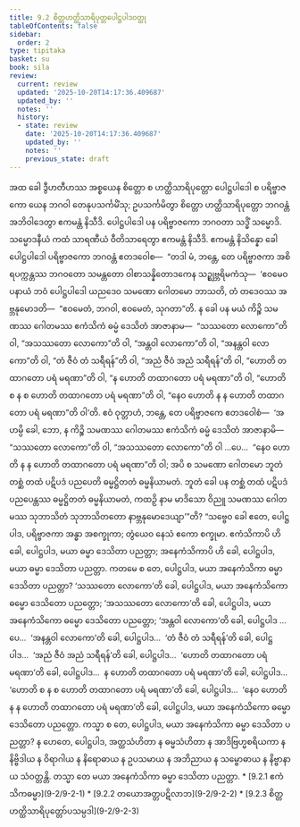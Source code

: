 ```yaml
---
title: 9.2 စိတ္တဟတ္ထိသာရိပုတ္တပေါဋ္ဌပါဒဝတ္ထု
tableOfContents: false
sidebar:
  order: 2
type: tipitaka
basket: su
book: sila
review:
  current: review
  updated: '2025-10-20T14:17:36.409687'
  updated_by: ''
  notes: ''
  history:
  - state: review
    date: '2025-10-20T14:17:36.409687'
    updated_by: ''
    notes: ''
    previous_state: draft
---
```



<DynamicBreadcrumb />


<ReviewStatus review={frontmatter.review} showDetails={true} />

<HypothesisAnnotation frontmatter={frontmatter} />

<Division number="422" book="sila" e="ch" v="6" p="175">

<Paragraph number="720" book="sila">
အထ ခေါ ဒွီဟတီဟဿ အစ္စယေန စိတ္တော စ ဟတ္ထိသာရိပုတ္တော ပေါဋ္ဌပါဒေါ စ ပရိဗ္ဗာဇကော ယေန ဘဂဝါ တေနုပသင်္ကမိံသု; ဥပသင်္ကမိတွာ စိတ္တော ဟတ္ထိသာရိပုတ္တော ဘဂဝန္တံ အဘိဝါဒေတွာ ဧကမန္တံ နိသီဒိ. ပေါဋ္ဌပါဒေါ ပန ပရိဗ္ဗာဇကော ဘဂဝတာ သဒ္ဓိံ သမ္မောဒိ. သမ္မောဒနီယံ ကထံ သာရဏီယံ ဝီတိသာရေတွာ ဧကမန္တံ နိသီဒိ. ဧကမန္တံ နိသိန္နော ခေါ ပေါဋ္ဌပါဒေါ ပရိဗ္ဗာဇကော ဘဂဝန္တံ ဧတဒဝေါစ—  “တဒါ မံ, ဘန္တေ, တေ ပရိဗ္ဗာဇကာ အစိရပက္ကန္တဿ ဘဂဝတော သမန္တတော ဝါစာသန္နိတောဒကေန သဉ္ဈဗ္ဘရိမကံသု—  ‘ဧဝမေဝ ပနာယံ ဘဝံ ပေါဋ္ဌပါဒေါ ယညဒေဝ သမဏော ဂေါတမော ဘာသတိ, တံ တဒေဝဿ အဗ္ဘနုမောဒတိ—  “ဧဝမေတံ, ဘဂဝါ, ဧဝမေတံ, သုဂတာ”တိ. န ခေါ ပန မယံ ကိဉ္စိ သမဏဿ ဂေါတမဿ ဧကံသိကံ ဓမ္မံ ဒေသိတံ အာဇာနာမ—  “သဿတော လောကော”တိ ဝါ, “အသဿတော လောကော”တိ ဝါ, “အန္တဝါ လောကော”တိ ဝါ, “အနန္တဝါ လောကော”တိ ဝါ, “တံ ဇီဝံ တံ သရီရန်”တိ ဝါ, “အညံ ဇီဝံ အညံ သရီရန်”တိ ဝါ, “ဟောတိ တထာဂတော ပရံ မရဏာ”တိ ဝါ, “န ဟောတိ တထာဂတော ပရံ မရဏာ”တိ ဝါ, “ဟောတိ စ န စ ဟောတိ တထာဂတော ပရံ မရဏာ”တိ ဝါ, “နေဝ ဟောတိ န န ဟောတိ တထာဂတော ပရံ မရဏာ”တိ ဝါ’တိ. ဧဝံ ဝုတ္တာဟံ, ဘန္တေ, တေ ပရိဗ္ဗာဇကေ ဧတဒဝေါစံ—  ‘အဟမ္ပိ ခေါ, ဘော, န ကိဉ္စိ သမဏဿ ဂေါတမဿ ဧကံသိကံ ဓမ္မံ ဒေသိတံ အာဇာနာမိ—  “သဿတော လောကော”တိ ဝါ, “အသဿတော လောကော”တိ ဝါ …ပေ…  “နေဝ ဟောတိ န န ဟောတိ တထာဂတော ပရံ မရဏာ”တိ ဝါ; အပိ စ သမဏော ဂေါတမော ဘူတံ တစ္ဆံ တထံ ပဋိပဒံ ပညပေတိ ဓမ္မဋ္ဌိတတံ ဓမ္မနိယာမတံ. ဘူတံ ခေါ ပန တစ္ဆံ တထံ ပဋိပဒံ ပညပေန္တဿ ဓမ္မဋ္ဌိတတံ ဓမ္မနိယာမတံ, ကထဉှိ နာမ မာဒိသော ဝိညူ သမဏဿ ဂေါတမဿ သုဘာသိတံ သုဘာသိတတော နာဗ္ဘနုမောဒေယျာ’”တိ?


</Paragraph>

</Division>
<Division number="423" book="sila" e="ch" v="6" p="176">

<Paragraph number="721" book="sila">
“သဗ္ဗေဝ ခေါ ဧတေ, ပေါဋ္ဌပါဒ, ပရိဗ္ဗာဇကာ အန္ဓာ အစက္ခုကာ; တွံယေဝ နေသံ ဧကော စက္ခုမာ. ဧကံသိကာပိ ဟိ ခေါ, ပေါဋ္ဌပါဒ, မယာ ဓမ္မာ ဒေသိတာ ပညတ္တာ; အနေကံသိကာပိ ဟိ ခေါ, ပေါဋ္ဌပါဒ, မယာ ဓမ္မာ ဒေသိတာ ပညတ္တာ.


</Paragraph>

<Paragraph number="722" book="sila">
ကတမေ စ တေ, ပေါဋ္ဌပါဒ, မယာ အနေကံသိကာ ဓမ္မာ ဒေသိတာ ပညတ္တာ? ‘သဿတော လောကော’တိ ခေါ, ပေါဋ္ဌပါဒ, မယာ အနေကံသိကော ဓမ္မော ဒေသိတော ပညတ္တော; ‘အသဿတော လောကော’တိ ခေါ, ပေါဋ္ဌပါဒ, မယာ အနေကံသိကော ဓမ္မော ဒေသိတော ပညတ္တော; ‘အန္တဝါ လောကော’တိ ခေါ, ပေါဋ္ဌပါဒ …ပေ…  ‘အနန္တဝါ လောကော’တိ ခေါ, ပေါဋ္ဌပါဒ…  ‘တံ ဇီဝံ တံ သရီရန်’တိ ခေါ, ပေါဋ္ဌပါဒ…  ‘အညံ ဇီဝံ အညံ သရီရန်’တိ ခေါ, ပေါဋ္ဌပါဒ…  ‘ဟောတိ တထာဂတော ပရံ မရဏာ’တိ ခေါ, ပေါဋ္ဌပါဒ…  န ဟောတိ တထာဂတော ပရံ မရဏာ’တိ ခေါ, ပေါဋ္ဌပါဒ…  ‘ဟောတိ စ န စ ဟောတိ တထာဂတော ပရံ မရဏာ’တိ ခေါ, ပေါဋ္ဌပါဒ…  ‘နေဝ ဟောတိ န န ဟောတိ တထာဂတော ပရံ မရဏာ’တိ ခေါ, ပေါဋ္ဌပါဒ, မယာ အနေကံသိကော ဓမ္မော ဒေသိတော ပညတ္တော.


</Paragraph>

<Paragraph number="723" book="sila">
ကသ္မာ စ တေ, ပေါဋ္ဌပါဒ, မယာ အနေကံသိကာ ဓမ္မာ ဒေသိတာ ပညတ္တာ? န ဟေတေ, ပေါဋ္ဌပါဒ, အတ္ထသံဟိတာ န ဓမ္မသံဟိတာ န အာဒိဗြဟ္မစရိယကာ န နိဗ္ဗိဒါယ န ဝိရာဂါယ န နိရောဓာယ န ဥပသမာယ န အဘိညာယ န သမ္ဗောဓာယ န နိဗ္ဗာနာယ သံဝတ္တန္တိ. တသ္မာ တေ မယာ အနေကံသိကာ ဓမ္မာ ဒေသိတာ ပညတ္တာ.

</Paragraph>
</Division>

<TableOfContents book="sila" section="9.2">
* [9.2.1 ဧကံသိကဓမ္မာ](9-2/9-2-1)
* [9.2.2 တယောအတ္တပဋိလာဘ](9-2/9-2-2)
* [9.2.3 စိတ္တဟတ္ထိသာရိပုတ္တော်ပသမ္ပဒါ](9-2/9-2-3)
</TableOfContents>